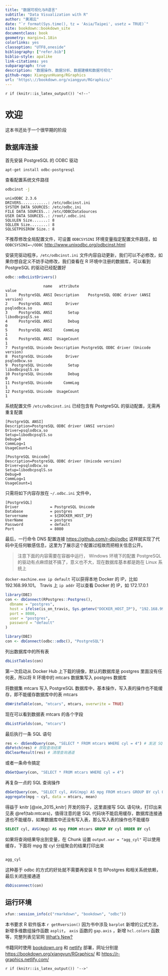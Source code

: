 ```yaml
---
title: "数据可视化与R语言"
subtitle: "Data Visualization with R"
author: "黄湘云"
date: "`r format(Sys.time(), tz = 'Asia/Taipei', usetz = TRUE)`"
site: bookdown::bookdown_site
documentclass: book
geometry: margin=1.18in
colorlinks: yes
classoption: "UTF8,oneside"
bibliography: ["refer.bib"]
biblio-style: apalike
link-citations: yes
subparagraph: true
description: "数据操作、数据分析、数据建模和数据可视化"
github-repo: XiangyunHuang/RGraphics
url: 'https\://bookdown.org/xiangyun/RGraphics/'
---
```


`r if (knitr::is_latex_output()) '<!--'` 

# 欢迎 {#welcome .unnumbered}

::: rmdnote
这本书还处于一个很早期的阶段
:::

## 数据库连接 {#odbc} 

首先安装 PostgreSQL 的 ODBC 驱动

```bash
apt-get install odbc-postgresql
```

查看配置系统文件路径

```bash
odbcinst -j 
```
```
unixODBC 2.3.6
DRIVERS............: /etc/odbcinst.ini
SYSTEM DATA SOURCES: /etc/odbc.ini
FILE DATA SOURCES..: /etc/ODBCDataSources
USER DATA SOURCES..: /root/.odbc.ini
SQLULEN Size.......: 8
SQLLEN Size........: 8
SQLSETPOSIROW Size.: 8
```

不推荐修改全局配置文件，可设置 `ODBCSYSINI` 环境变量指定配置文件路径，如 `ODBCSYSINI=~/ODBC` <http://www.unixodbc.org/odbcinst.html>

安装完驱动程序，`/etc/odbcinst.ini` 文件内容自动更新，我们可以不必修改，如果你想自定义不妨手动修改，我们查看在 R 环境中注册的数据库，可以看到 PostgreSQL 的驱动已经配置好

```r
odbc::odbcListDrivers()
```
```
                 name   attribute                                    value
1     PostgreSQL ANSI Description    PostgreSQL ODBC driver (ANSI version)
2     PostgreSQL ANSI      Driver                             psqlodbca.so
3     PostgreSQL ANSI       Setup                          libodbcpsqlS.so
4     PostgreSQL ANSI       Debug                                        0
5     PostgreSQL ANSI     CommLog                                        1
6     PostgreSQL ANSI  UsageCount                                        1
7  PostgreSQL Unicode Description PostgreSQL ODBC driver (Unicode version)
8  PostgreSQL Unicode      Driver                             psqlodbcw.so
9  PostgreSQL Unicode       Setup                          libodbcpsqlS.so
10 PostgreSQL Unicode       Debug                                        0
11 PostgreSQL Unicode     CommLog                                        1
12 PostgreSQL Unicode  UsageCount                                        1
```

系统配置文件 `/etc/odbcinst.ini` 已经包含有 PostgreSQL 的驱动配置，无需再重复配置

```
[PostgreSQL ANSI]
Description=PostgreSQL ODBC driver (ANSI version)
Driver=psqlodbca.so
Setup=libodbcpsqlS.so
Debug=0
CommLog=1
UsageCount=1

[PostgreSQL Unicode]
Description=PostgreSQL ODBC driver (Unicode version)
Driver=psqlodbcw.so
Setup=libodbcpsqlS.so
Debug=0
CommLog=1
UsageCount=1
```

只需将如下内容存放在 `~/.odbc.ini` 文件中，

```
[PostgreSQL]
Driver              = PostgreSQL Unicode
Database            = postgres
Servername          = ${DOCKER_HOST_IP}
UserName            = postgres
Password            = default
Port                = 8080
```

最后，一行命令 DNS 配置连接 <https://github.com/r-dbi/odbc> 这样就实现了代码中无任何敏感信息，这里为了展示这个配置过程故而把相关信息公开。

> 注意下面的内容需要在容器中运行， Windows 环境下的配置 PostgreSQL 的驱动有点麻烦就不搞了，意义也不大，现在数据库基本都是跑在 Linux 系统上

`docker-machine.exe ip default` 可以获得本地 Docker 的 IP，比如 192.168.99.101。 Travis 上 `ip addr` 可以查看 Docker 的 IP，如 172.17.0.1

```r
library(DBI)
con <- dbConnect(RPostgres::Postgres(),
  dbname = "postgres",
  host = ifelse(is_on_travis, Sys.getenv("DOCKER_HOST_IP"), "192.168.99.101"),
  port = 8080,
  user = "postgres",
  password = "default"
)
```
```r
library(DBI)
con <- dbConnect(odbc::odbc(), "PostgreSQL")
```

列出数据库中的所有表

```r
dbListTables(con)
```

第一次启动从 Docker Hub 上下载的镜像，默认的数据库是 postgres 里面没有任何表，所以将 R 环境中的 mtcars 数据集写入 postgres 数据库

将数据集 mtcars 写入 PostgreSQL 数据库中，基本操作，写入表的操作也不能缓存，即不能缓存数据库中的表 mtcars

```r
dbWriteTable(con, "mtcars", mtcars, overwrite = TRUE)
```

现在可以看到数据表 mtcars 的各个字段

```r
dbListFields(con, "mtcars")
```

最后执行一条 SQL 语句

```r
res <- dbSendQuery(con, "SELECT * FROM mtcars WHERE cyl = 4") # 发送 SQL 语句
dbFetch(res) # 获取查询结果
dbClearResult(res) # 清理查询通道
```

或者一条命令搞定

```r
dbGetQuery(con, "SELECT * FROM mtcars WHERE cyl = 4")
```

再复杂一点的 SQL 查询操作

```r
dbGetQuery(con, "SELECT cyl, AVG(mpg) AS mpg FROM mtcars GROUP BY cyl ORDER BY cyl")
aggregate(mpg ~ cyl, data = mtcars, mean)
```

得益于 knitr [@xie_2015_knitr] 开发的钩子，这里直接写 SQL 语句块，打印出来见表 \@ref(tab:mtcars)，值得注意的是 SQL 代码块不能启用缓存，数据库连接通道也不能缓存，如果数据库中还没有写入表，那么写入表的操作也不能缓存

```sql
SELECT cyl, AVG(mpg) AS mpg FROM mtcars GROUP BY cyl ORDER BY cyl
```

如果将查询结果导出到变量，在 Chunk 设置 `output.var = "agg_cyl"` 可以使用缓存，下面将 mpg 按 cyl 分组聚合的结果打印出来

```sql
```
```r
agg_cyl
```

这种基于 odbc 的方式的好处就不需要再安装 R 包 RPostgres 和相关系统依赖，最后关闭连接通道

```r
dbDisconnect(con)
```

## 运行环境 {#session-info}

```r
xfun::session_info(c("rmarkdown", "bookdown", "odbc"))
```

::: rmdnote
本书要求 R 软件版本 `r getRversion()` 因为书中涉及 `barplot` 新增的公式方法，新增多维数组操作函数 `asplit`， `axis` 函数的 `gap.axis` ，新增 `hcl.colors` 函数等，完整列表见官网 [What's New?](https://cran.r-project.org/doc/manuals/r-release/NEWS.html)
:::


书籍同时使用 [bookdown.org](https://bookdown.org) 和 [netlify](https://www.netlify.com) 部署，网址分别是 <https://bookdown.org/xiangyun/RGraphics/> 和 <https://r-graphics.netlify.com/>

`r if (knitr::is_latex_output()) '-->'`
